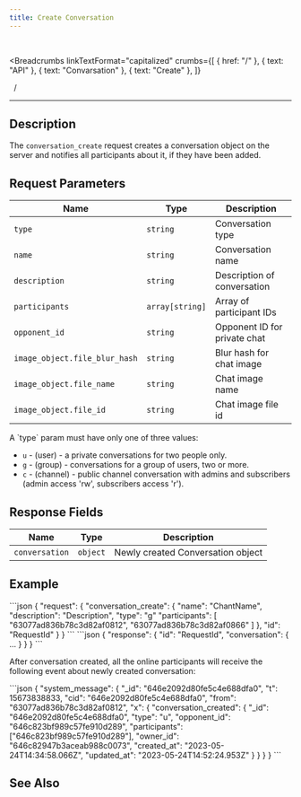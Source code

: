 ```yaml
---
title: Create Conversation
---
```


<br />



<Breadcrumbs
  linkTextFormat="capitalized"
  crumbs={[
    { href: "/" },
    { text: "API" },
    { text: "Convarsation" },
    { text: "Create" },
  ]}
>
  <Icon slot="index" name="seti:powershell" />
  <span slot="separator">&nbsp;&nbsp;/&nbsp;</span>
</Breadcrumbs>

---


## Description

> <Badge text="wss" variant="tip" size="large" />
> <Badge text="conversation_create" size="large" />

The `conversation_create` request creates a conversation object on the server and notifies all participants about it, if they have been added.

## Request Parameters

| Name                          | Type            | Description                  |
| ----------------------------- | --------------- | ---------------------------- |
| `type`                        | `string`        | Conversation type            |
| `name`                        | `string`        | Conversation name            |
| `description`                 | `string`        | Description of conversation  |
| `participants`                | `array[string]` | Array of participant IDs     |
| `opponent_id`                 | `string`        | Opponent ID for private chat |
| `image_object.file_blur_hash` | `string`        | Blur hash for chat image     |
| `image_object.file_name`      | `string`        | Chat image name              |
| `image_object.file_id`        | `string`        | Chat image file id           |

<Aside type="caution" title="Important">
A `type` param must have only one of three values:

- `u` - (user) - a private conversations for two people only.
- `g` - (group) - conversations for a group of users, two or more.
- `c` - (channel) - public channel conversation with admins and subscribers (admin access 'rw', subscribers access 'r').

</Aside>

## Response Fields

| Name           | Type     | Description                       |
| -------------- | -------- | --------------------------------- |
| `conversation` | `object` | Newly created Conversation object |

## Example

<Tabs>
  <TabItem label="Request">
```json
{
  "request": {
    "conversation_create": {
      "name": "ChantName",
      "description": "Description",
      "type": "g"
      "participants": [ "63077ad836b78c3d82af0812", "63077ad836b78c3d82af0866" ]
    },
    "id": "RequestId"
   }
}
```
  </TabItem>  
</Tabs>

<Tabs>
  <TabItem label="Response">
```json
{ "response": { "id": "RequestId", "conversation": { ... } } }
```
  </TabItem>  
</Tabs>

After conversation created, all the online participants will receive the following event about newly created conversation:

<Tabs>
  <TabItem label="Event">
```json
{
  "system_message": {
    "_id": "646e2092d80fe5c4e688dfa0",
    "t": 15673838833,
    "cid": "646e2092d80fe5c4e688dfa0",
    "from": "63077ad836b78c3d82af0812",
    "x": {
      "conversation_created": {
        "_id": "646e2092d80fe5c4e688dfa0",
        "type": "u",
        "opponent_id": "646c823bf989c57fe910d289",
        "participants": ["646c823bf989c57fe910d289"],
        "owner_id": "646c82947b3aceab988c0073",
        "created_at": "2023-05-24T14:34:58.066Z",
        "updated_at": "2023-05-24T14:52:24.953Z"
      }
    }
  }
}
```
  </TabItem>  
</Tabs>

## See Also

<LinkCard
  title="SAMA chat server API: Conversations"
  href="https://medium.com/sama-communications/sama-chat-server-api-conversations-1ae505b07d17"
  description="When we developed our API, we followed three rules: fast, confidential, and scalable. Each of these rules has a powerful force when we choose which messenger you will use. "
/>
<LinkCard
  title="DataBase Records"
  href="/deployment/db-records/"
  description="Collection of complete objects stored in the database."
/>

<script
  src="https://giscus.app/client.js"
  data-repo="Oleksandr1414/cathedra-slytherin"
  data-repo-id="R_kgDOI8uafg"
  data-category="[ВВЕДІТЬ CATEGORY NAME]"
  data-category-id="[ВВЕДІТЬ CATEGORY ID]"
  data-mapping="pathname"
  data-strict="0"
  data-reactions-enabled="1"
  data-emit-metadata="0"
  data-input-position="bottom"
  data-theme="preferred_color_scheme"
  data-lang="uk"
  crossorigin="anonymous"
  async
></script>

